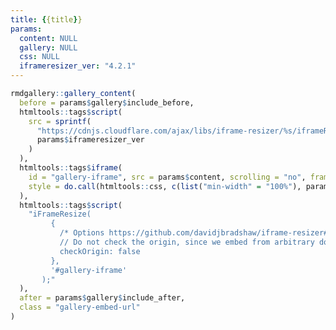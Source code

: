 ```yaml
---
title: {{title}}
params:
  content: NULL
  gallery: NULL
  css: NULL
  iframeresizer_ver: "4.2.1"
---
```


```r
rmdgallery::gallery_content(
  before = params$gallery$include_before,
  htmltools::tags$script(
    src = sprintf(
      "https://cdnjs.cloudflare.com/ajax/libs/iframe-resizer/%s/iframeResizer.min.js",
      params$iframeresizer_ver
    )
  ),
  htmltools::tags$iframe(
    id = "gallery-iframe", src = params$content, scrolling = "no", frameborder = "0",
    style = do.call(htmltools::css, c(list("min-width" = "100%"), params$css))
  ),
  htmltools::tags$script(
    "iFrameResize(
         {
           /* Options https://github.com/davidjbradshaw/iframe-resizer#api-documentation */
           // Do not check the origin, since we embed from arbitrary domains
           checkOrigin: false
         },
         '#gallery-iframe'
       );"
  ),
  after = params$gallery$include_after,
  class = "gallery-embed-url"
)
```
